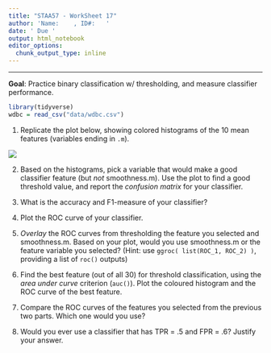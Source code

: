 ```yaml
---
title: "STAA57 - WorkSheet 17"
author: 'Name:    , ID#:   '
date: ' Due '
output: html_notebook
editor_options: 
  chunk_output_type: inline
---
```


***

**Goal**: Practice binary classification w/ thresholding, and measure classifier performance.

```r
library(tidyverse)
wdbc = read_csv("data/wdbc.csv")
```


1. Replicate the plot below, showing colored histograms of the 10 mean features (variables ending in `.m`). 

![](img/histograms.PNG) 


2. Based on the histograms, pick a variable that would make a good classifier feature (but *not* smoothness.m). Use the plot to find a good threshold value, and report the *confusion matrix* for your classifier.

3. What is the accuracy and F1-measure of your classifier?

4. Plot the ROC curve of your classifier. 

5. *Overlay* the ROC curves from thresholding the feature you selected and smoothness.m. Based on your plot, would you use smoothness.m or the feature variable you selected?
(Hint: use `ggroc( list(ROC_1, ROC_2) )`, providing a list of `roc()` outputs)

6. Find the best feature (out of all 30) for threshold classification, using the *area under curve* criterion (`auc()`). Plot the coloured histogram and the ROC curve of the best feature.

7. Compare the ROC curves of the features you selected from the previous two parts. Which one would you use?

8. Would you ever use a classifier that has TPR = .5 and FPR = .6? Justify your answer.

